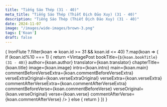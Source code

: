 ```yaml
---
title: "Tiếng Sáo Thép (31 - 40)"
meta_title: "Tiếng Sáo Thép (Thiết Địch Đảo Xuy) (31 - 40)"
description: "Tiếng Sáo Thép (Thiết Địch Đảo Xuy) (31 - 40)"
date: 2024-11-07
image: "/images/wide-images/brown-3.png"
tags: ['Koan']
draft: false
---
```



<div class="container vi-koans">

  {
    IronFlute
      ?.filter(koan => koan.id >= 31 && koan.id <= 40)
      ?.map(koan => {
        if (koan.id%10 === 1) {
          return <VintagePost
            bookTitle={`${koan.bookTitle} (31 - 40)`}
            author={koan.author}
            translator={koan.translator}
                              chapterTitle={koan.title} image={koan.image}
                              intro={koan.intro} main={koan.main}
                              commentBeforeVerseExtra={koan.commentBeforeVerseExtra}
                              verseExtraOriginal={koan.verseExtraOriginal}
                              verseExtra={koan.verseExtra}
                              commentAfterVerseExtra={koan.commentAfterVerseExtra}
                              commentBeforeVerse={koan.commentBeforeVerse}
                              verseOriginal={koan.verseOriginal}
                              verse={koan.verse}
                              commentAfterVerse={koan.commentAfterVerse}
          />
        } else {
          return <VintagePost chapterTitle={koan.title} image={koan.image}
                              intro={koan.intro} main={koan.main}
                              commentBeforeVerseExtra={koan.commentBeforeVerseExtra}
                              verseExtraOriginal={koan.verseExtraOriginal}
                              verseExtra={koan.verseExtra}
                              commentAfterVerseExtra={koan.commentAfterVerseExtra}
                              commentBeforeVerse={koan.commentBeforeVerse}
                              verseOriginal={koan.verseOriginal}
                              verse={koan.verse}
                              commentAfterVerse={koan.commentAfterVerse}
          />
        }
      })
  }

</div>
